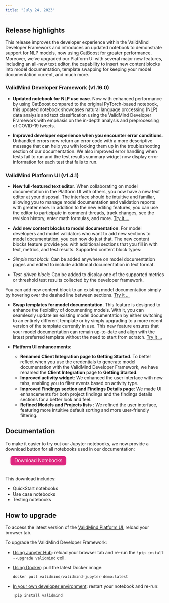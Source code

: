 ```yaml
---
title: "July 24, 2023"
---
```


## Release highlights

<!---This release introduces several significant enhancements to the ValidMind Developer Framework, expanding support for additional use cases and enhancing the developer experience.---> This release improves the developer experience within the ValidMind Developer Framework and introduces an updated notebook to demonstrate support for NLP models, now using CatBoost for greater performance. Moreover, we've upgraded our Platform UI with several major new features, including an all-new text editor, the capability to insert new content blocks into model documentation, template swapping for keeping your model documentation  current, and much more.

### ValidMind Developer Framework (v1.16.0)

<!--- NR commented out as per Andres' request --->
<!---
- **Support for Credit Risk Scorecard and Probability of Default use cases**. We've enhanced our developer framework to be more versatile than ever, so you can now document and validate more model use cases. To demonstrate how you can use ValidMind with these new use cases, we're providing two new interactive Jupyter notebooks for a hands-on experience. Try them:
    
    - [Credit Risk Scorecard Demo](../notebooks/probability_of_default/credit_risk_scorecard_demo.ipynb)
    - [Probability of Default Model](../notebooks/probability_of_default/probability_of_default_validmind.ipynb)
--->

- **Updated notebook for NLP use case**. Now with enhanced performance by using CatBoost compared to the original PyTorch-based notebook, this updated notebook showcases natural language processing (NLP) data analysis and text classification using the ValidMind Developer Framework with emphasis on the in-depth analysis and preprocessing of COVID-19 tweets. <!---[Try it ...](../notebooks/code_samples/LLM_and_NLP/nlp_sentiment_analysis_catboost_demo.ipynb)--->

- **Improved developer experience when you encounter error conditions**. Unhandled errors now return an error code with a more descriptive message that can help you with looking them up in the troubleshooting section of our documentation. We also improved error handling when tests fail to run and the test results summary widget now display error information for each test that fails to run. 

### ValidMind Platform UI (v1.4.1)

- **New full-featured text editor**. When collaborating on model documentation in the Platform UI with others, you now have a new text editor at your disposal. The interface should be intuitive and familiar, allowing you to manage model documentation and validation reports with greater ease. In addition to the new editing features, you can use the editor to participate in comment threads, track changes, see the revision history, enter math formulas, and more. [Try it ...](collaborate-with-others.qmd)

<!--- TO DO screen shot --->

- **Add new content blocks to model documentation**. For model developers and model validators who want to add new sections to model documentation, you can now do just that. The new content blocks feature provide you with additional sections that you fill in with text, metrics, and test results. Supported content block types:

- _Simple text block_: Can be added anywhere on model documentation pages and edited to include additional documentation in text format.
- _Test-driven block_: Can be added to display one of the supported metrics or threshold test results collected by the developer framework.

You can add new content block to an existing model documentation simply by hovering over the dashed line between sections. [Try it ...](work-with-content-blocks.qmd) 

<!--- TO DO Need Swap template docs --->

- **Swap templates for model documentation**. This feature is designed to enhance the flexibility of documenting models. With it, you can seamlessly update an existing model documentation by either switching to an entirely different template or by simply upgrading to a more recent version of the template currently in use. This new feature ensures that your model documentation can remain up-to-date and align with the latest preferred template without the need to start from scratch. [Try it ...](swap-documentation-templates.qmd)

- **Platform UI enhancements**:
    <!-- This rename required a docs update, included in this PR -->
    - **Renamed Client Integration page to Getting Started**. To better reflect when you use the credentials to generate model documentation with the ValidMind Developer Framework, we have renamed the **Client Integration** page to **Getting Started**. 
    - **Improved activity widget**: We enhanced the user interface with new tabs, enabling you to filter events based on activity type.
    - **Improved Findings section and Findings Details page**: We made UI enhancements for both project findings and the findings details sections for a better look and feel.
    - **Refined Models and Projects lists** : We refined the user interface, featuring more intuitive default sorting and more user-friendly filtering.

## Documentation

To make it easier to try out our Jupyter notebooks, we now provide a download button for all notebooks used in our documentation:

<form method="get" action="../notebooks.zip">
   <button type="submit" style="color: white; background-color: #de257e; border-radius: 8px; border: none; font-size: 16px; padding: 6.25px 12.5px; margin-left: 16px; margin-bottom: 20px;">Download Notebooks</button>
</form>

 This download includes:

- QuickStart notebooks
- Use case notebooks
- Testing notebooks

## How to upgrade

To access the latest version of the [ValidMind Platform UI](http://app.prod.validmind.ai/), reload your browser tab.

To upgrade the ValidMind Developer Framework:

- [Using Jupyter Hub](quickstart-try-developer-framework-with-jupyterhub.qmd): reload your browser tab and re-run the `!pip install --upgrade validmind` cell.

- [Using Docker](quickstart-try-developer-framework-with-docker.qmd): pull the latest Docker image:
    
    ```jsx
    docker pull validmind/validmind-jupyter-demo:latest
    
    ```
    
- [In your own developer environment](install-and-initialize-developer-framework.qmd): restart your notebook and re-run:
    
    ```python
    !pip install validmind
    ```

